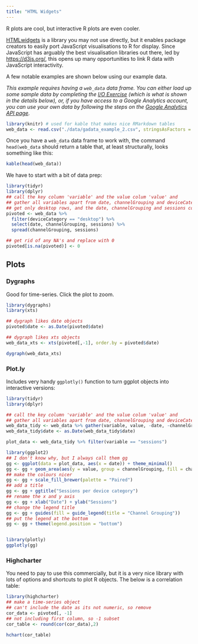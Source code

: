 ```yaml
---
title: "HTML Widgets"
---
```


R plots are cool, but interactive R plots are even cooler.

[HTMLwidgets](http://gallery.htmlwidgets.org/) is a library you may not use directly, but it enables package creators to easily port JavaScript visualisations to R for display.  Since JavaScript has arguably the best visualisation libraries out there, led by [https://d3js.org/](https://d3js.org/), this opens up many opportunities to link R data with JavaScript interactivity.

A few notable examples are shown below using our example data.

_This example requires having a `web_data` data frame. You can either load up some sample data by completing the [I/O Exercise](exercise2-io.html) (which is what is shown in the details below), or, if you have access to a Google Analytics account, you can use your own data by following the steps on the [Google Analytics API page](api-google-analytics.html)._

```r
library(knitr) # used for kable that makes nice RMarkdown tables
web_data <- read.csv("./data/gadata_example_2.csv", stringsAsFactors = FALSE)
```

Once you have a `web_data` data frame to work with, the command `head(web_data` should return a table that, at least structurally, looks something like this:

```r
kable(head(web_data))
```

We have to start with a bit of data prep:

```r
library(tidyr)
library(dplyr)
## call the key column 'variable' and the value colum 'value' and 
## gather all variables apart from date, channelGrouping and deviceCategory
## get only desktop rows, and the date, channelGrouping and sessions columns
pivoted <- web_data %>% 
  filter(deviceCategory == "desktop") %>% 
  select(date, channelGrouping, sessions) %>%
  spread(channelGrouping, sessions)

## get rid of any NA's and replace with 0
pivoted[is.na(pivoted)] <- 0
```

## Plots

### Dygraphs

Good for time-series.  Click the plot to zoom.

```r
library(dygraphs)
library(xts)

## dygraph likes date objects
pivoted$date <- as.Date(pivoted$date)

## dygraph likes xts objects
web_data_xts <- xts(pivoted[,-1], order.by = pivoted$date)

dygraph(web_data_xts)
```

### Plot.ly

Includes very handy `ggplotly()` function to turn ggplot objects into interactive versions:

```r
library(tidyr)
library(dplyr)

## call the key column 'variable' and the value colum 'value' and 
## gather all variables apart from date, channelGrouping and deviceCategory
web_data_tidy <- web_data %>% gather(variable, value, -date, -channelGrouping, -deviceCategory)
web_data_tidy$date <- as.Date(web_data_tidy$date)

plot_data <- web_data_tidy %>% filter(variable == "sessions")

library(ggplot2)
## I don't know why, but I always call them gg
gg <- ggplot(data = plot_data, aes(x = date)) + theme_minimal()
gg <- gg + geom_area(aes(y = value, group = channelGrouping, fill = channelGrouping)) + facet_grid(deviceCategory ~ .)
## make the colours nicer
gg <- gg + scale_fill_brewer(palette = "Paired")
## add a title
gg <- gg + ggtitle("Sessions per device category")
## rename the x and y axis
gg <- gg + xlab("Date") + ylab("Sessions")
## change the legend title
gg <- gg + guides(fill = guide_legend(title = "Channel Grouping"))
## put the legend at the bottom
gg <- gg + theme(legend.position = "bottom")


library(plotly)
ggplotly(gg)

```

### Highcharter

You need to pay to use this commercially, but it is a very nice library with lots of options and shortcuts to plot R objects. The below is a correlation table:


```r
library(highcharter)
## make a time-series object
## can't include the date as its not numeric, so remove
cor_data <- pivoted[, -1]
## not including first column, so -1 subset
cor_table <- round(cor(cor_data),2)

hchart(cor_table)
```



